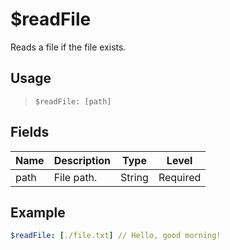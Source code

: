 # $readFile
Reads a file if the file exists.

## Usage
> `$readFile: [path]`

## Fields
| Name        | Description                               | Type   | Level    |
| ----------- | ----------------------------------------- | ------ | -------- |
| path        | File path.                                | String | Required |

## Example
```yaml
$readFile: [./file.txt] // Hello, good morning!
```